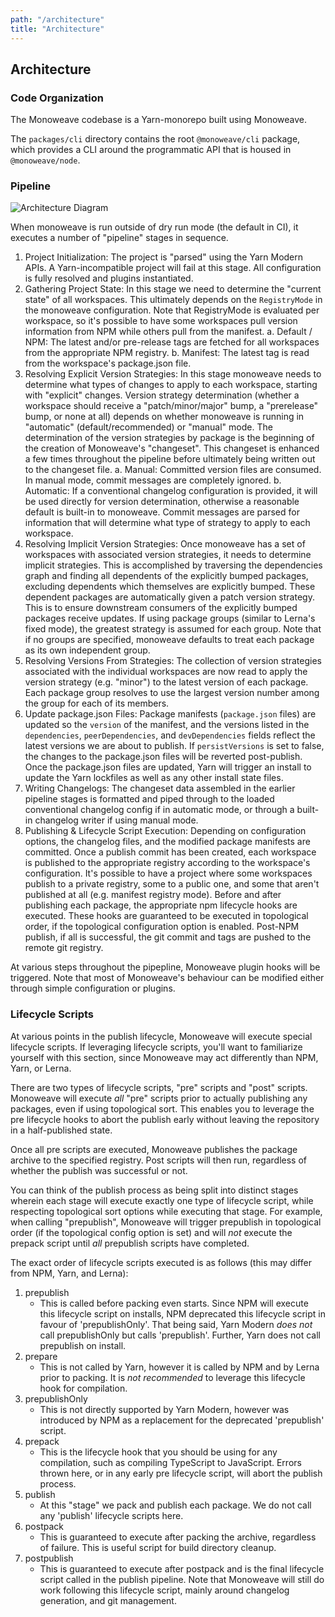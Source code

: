 ```yaml
---
path: "/architecture"
title: "Architecture"
---
```



## Architecture

### Code Organization

The Monoweave codebase is a Yarn-monorepo built using Monoweave.

The `packages/cli` directory contains the root `@monoweave/cli` package, which provides a CLI around the programmatic API that is housed in `@monoweave/node`.

### Pipeline

![Architecture Diagram](../images/architecture.png)

When monoweave is run outside of dry run mode (the default in CI), it executes a number of "pipeline" stages in sequence.

1. Project Initialization: The project is "parsed" using the Yarn Modern APIs. A Yarn-incompatible project will fail at this stage. All configuration is fully resolved and plugins instantiated.
2. Gathering Project State: In this stage we need to determine the "current state" of all workspaces. This ultimately depends on the `RegistryMode` in the monoweave configuration. Note that RegistryMode is evaluated per workspace, so it's possible to have some workspaces pull version information from NPM while others pull from the manifest.
    a. Default / NPM: The latest and/or pre-release tags are fetched for all workspaces from the appropriate NPM registry.
    b. Manifest: The latest tag is read from the workspace's package.json file.
3. Resolving Explicit Version Strategies: In this stage monoweave needs to determine what types of changes to apply to each workspace, starting with "explicit" changes. Version strategy determination (whether a workspace should receive a "patch/minor/major" bump, a "prerelease" bump, or none at all) depends on whether monoweave is running in "automatic" (default/recommended) or "manual" mode. The determination of the version strategies by package is the beginning of the creation of Monoweave's "changeset". This changeset is enhanced a few times throughout the pipeline before ultimately being written out to the changeset file.
    a. Manual: Committed version files are consumed. In manual mode, commit messages are completely ignored.
    b. Automatic: If a conventional changelog configuration is provided, it will be used directly for version determination, otherwise a reasonable default is built-in to monoweave. Commit messages are parsed for information that will determine what type of strategy to apply to each workspace.
4. Resolving Implicit Version Strategies: Once monoweave has a set of workspaces with associated version strategies, it needs to determine implicit strategies. This is accomplished by traversing the dependencies graph and finding all dependents of the explicitly bumped packages, excluding dependents which themselves are explicitly bumped. These dependent packages are automatically given a patch version strategy. This is to ensure downstream consumers of the explicitly bumped packages receive updates. If using package groups (similar to Lerna's fixed mode), the greatest strategy is assumed for each group. Note that if no groups are specified, monoweave defaults to treat each package as its own independent group.
5. Resolving Versions From Strategies: The collection of version strategies associated with the individual workspaces are now read to apply the version strategy (e.g. "minor") to the latest version of each package. Each package group resolves to use the largest version number among the group for each of its members.
6. Update package.json Files: Package manifests (`package.json` files) are updated so the `version` of the manifest, and the versions listed in the `dependencies`, `peerDependencies`, and `devDependencies` fields reflect the latest versions we are about to publish. If `persistVersions` is set to false, the changes to the package.json files will be reverted post-publish. Once the package.json files are updated, Yarn will trigger an install to update the Yarn lockfiles as well as any other install state files.
7. Writing Changelogs: The changeset data assembled in the earlier pipeline stages is formatted and piped through to the loaded conventional changelog config if in automatic mode, or through a built-in changelog writer if using manual mode.
8. Publishing & Lifecycle Script Execution: Depending on configuration options, the changelog files, and the modified package manifests are committed. Once a publish commit has been created, each workspace is published to the appropriate registry according to the workspace's configuration. It's possible to have a project where some workspaces publish to a private registry, some to a public one, and some that aren't published at all (e.g. manifest registry mode). Before and after publishing each package, the appropriate npm lifecycle hooks are executed. These hooks are guaranteed to be executed in topological order, if the topological configuration option is enabled. Post-NPM publish, if all is successful, the git commit and tags are pushed to the remote git registry.

At various steps throughout the pipepline, Monoweave plugin hooks will be triggered. Note that most of Monoweave's behaviour can be modified either through simple configuration or plugins.

### Lifecycle Scripts

At various points in the publish lifecycle, Monoweave will execute special lifecycle scripts. If leveraging lifecycle scripts, you'll want to familiarize yourself with this section, since Monoweave may act differently than NPM, Yarn, or Lerna.

There are two types of lifecycle scripts, "pre" scripts and "post" scripts. Monoweave will execute _all_ "pre" scripts prior to actually publishing any packages, even if using topological sort. This enables you to leverage the pre lifecycle hooks to abort the publish early without leaving the repository in a half-published state.

Once all pre scripts are executed, Monoweave publishes the package archive to the specified registry. Post scripts will then run, regardless of whether the publish was successful or not.

You can think of the publish process as being split into distinct stages wherein each stage will execute exactly one type of lifecycle script, while respecting topological sort options while executing that stage. For example, when calling "prepublish", Monoweave will trigger prepublish in topological order (if the topological config option is set) and will _not_ execute the prepack script until _all_ prepublish scripts have completed.

The exact order of lifecycle scripts executed is as follows (this may differ from NPM, Yarn, and Lerna):

1. prepublish
    - This is called before packing even starts. Since NPM will execute this lifecycle script on installs, NPM deprecated this lifecycle script in favour of 'prepublishOnly'. That being said, Yarn Modern _does not_ call prepublishOnly but calls 'prepublish'. Further, Yarn does not call prepublish on install.
2. prepare
    - This is not called by Yarn, however it is called by NPM and by Lerna prior to packing. It is _not recommended_ to leverage this lifecycle hook for compilation.
3. prepublishOnly
    - This is not directly supported by Yarn Modern, however was introduced by NPM as a replacement for the deprecated 'prepublish' script.
4. prepack
    - This is the lifecycle hook that you should be using for any compilation, such as compiling TypeScript to JavaScript. Errors thrown here, or in any early pre lifecycle script, will abort the publish process.
5. <delete>publish</delete>
    - At this "stage" we pack and publish each package. We do not call any 'publish' lifecycle scripts here.
6. postpack
    - This is guaranteed to execute after packing the archive, regardless of failure. This is useful script for build directory cleanup.
7. postpublish
    - This is guaranteed to execute after postpack and is the final lifecycle script called in the publish pipeline. Note that Monoweave will still do work following this lifecycle script, mainly around changelog generation, and git management.
